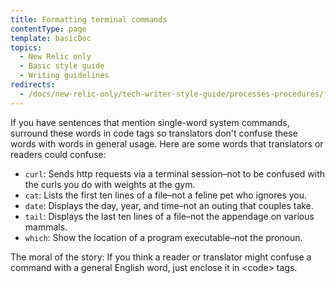 ```yaml
---
title: Formatting terminal commands
contentType: page
template: basicDoc
topics:
  - New Relic only
  - Basic style guide
  - Writing guidelines
redirects:
  - /docs/new-relic-only/tech-writer-style-guide/processes-procedures/formatting-terminal-commands
---
```


If you have sentences that mention single-word system commands, surround these words in code tags so translators don't confuse these words with words in general usage. Here are some words that translators or readers could confuse:

* `curl`: Sends http requests via a terminal session–not to be confused with the curls you do with weights at the gym.
* `cat`: Lists the first ten lines of a file–not a feline pet who ignores you.
* `date`: Displays the day, year, and time–not an outing that couples take.
* `tail`: Displays the last ten lines of a file–not the appendage on various mammals.
* `which`: Show the location of a program executable–not the pronoun.

The moral of the story: If you think a reader or translator might confuse a command with a general English word, just enclose it in &lt;code> tags.
